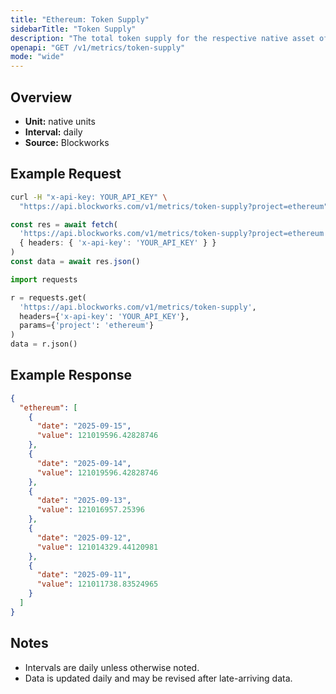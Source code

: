 ```yaml
---
title: "Ethereum: Token Supply"
sidebarTitle: "Token Supply"
description: "The total token supply for the respective native asset of that chain. Inclusive of all locked tokens."
openapi: "GET /v1/metrics/token-supply"
mode: "wide"
---
```


## Overview

- **Unit:** native units
- **Interval:** daily
- **Source:** Blockworks

## Example Request

<CodeGroup>

```bash cURL
curl -H "x-api-key: YOUR_API_KEY" \
  "https://api.blockworks.com/v1/metrics/token-supply?project=ethereum"
```

```typescript TypeScript
const res = await fetch(
  'https://api.blockworks.com/v1/metrics/token-supply?project=ethereum',
  { headers: { 'x-api-key': 'YOUR_API_KEY' } }
)
const data = await res.json()
```

```python Python
import requests

r = requests.get(
  'https://api.blockworks.com/v1/metrics/token-supply',
  headers={'x-api-key': 'YOUR_API_KEY'},
  params={'project': 'ethereum'}
)
data = r.json()
```

</CodeGroup>

## Example Response

```json
{
  "ethereum": [
    {
      "date": "2025-09-15",
      "value": 121019596.42828746
    },
    {
      "date": "2025-09-14",
      "value": 121019596.42828746
    },
    {
      "date": "2025-09-13",
      "value": 121016957.25396
    },
    {
      "date": "2025-09-12",
      "value": 121014329.44120981
    },
    {
      "date": "2025-09-11",
      "value": 121011738.83524965
    }
  ]
}
```

## Notes
- Intervals are daily unless otherwise noted.
- Data is updated daily and may be revised after late-arriving data.